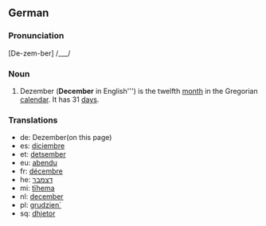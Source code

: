 ==German==

===Pronunciation===
[De-zem-ber] /___/

===Noun===
#Dezember ('''December''' in English''') is the twelfth [[month]] in the Gregorian [[calendar]]. It has 31 [[day]]s.

===Translations===
*de: Dezember(on this page)
*es: [[diciembre]]
*et: [[detsember]]
*eu: [[abendu]]
*fr: [[décembre]]
*he: [[דצמבר]]
*mi: [[tïhema]]
*nl: [[december]]
*pl: [[grudzien´]]
*sq: [[dhjetor]]
